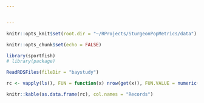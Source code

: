 ```yaml
---


---
```


```r

knitr::opts_knit$set(root.dir = "~/RProjects/SturgeonPopMetrics/data")

knitr::opts_chunk$set(echo = FALSE)

```

```r

library(sportfish)
# library(package)

```

```r

ReadRDSFiles(fileDir = "baystudy")

```

```r

rc <- vapply(ls(), FUN = function(x) nrow(get(x)), FUN.VALUE = numeric(1L))

knitr::kable(as.data.frame(rc), col.names = "Records")

```



